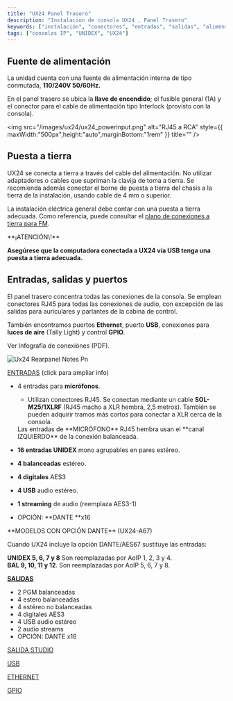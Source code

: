 ```yaml
---
title: "UX24 Panel Trasero"
description: "Instalacion de consola UX24 , Panel Trasero"
keywords: ["instalación", "conectores", "entradas", "salidas", "alimentación", "conexiones"]
tags: ["consolas IP", "UNIDEX", "UX24"]
---
```


## Fuente de alimentación

La unidad cuenta con una fuente de alimentación interna de tipo conmutada, **110/240V 50/60Hz.**

En el panel trasero se ubica la **llave de encendido**; el fusible general (1A) y el conector para el cable de alimentación tipo Interlock (provisto con la consola).

<img
  src="/images/ux24/ux24_powerinput.png"
  alt="RJ45 a RCA"
  style={{ maxWidth:"500px",height:"auto",marginBottom:"1rem" }}
  title=""
/>

## Puesta a tierra

UX24 se conecta a tierra a través del cable del alimentación. No utilizar adaptadores o cables que supriman la clavija de toma a tierra. Se recomienda además conectar el borne de puesta a tierra del chasis a la tierra de la instalación, usando cable de 4 mm o superior.

La instalación eléctrica general debe contar con una puesta a tierra adecuada. Como referencia, puede consultar el [plano de conexiones a tierra para FM](/es/puesta-a-tierra).

<Danger>
  **¡ATENCIÓN\!**

  **Asegúrese que la computadora conectada a UX24 vía USB tenga una puesta a tierra adecuada.**
</Danger>

## Entradas, salidas y puertos

El panel trasero concentra todas las conexiones de la consola. Se emplean conectores RJ45 para todas las conexiones de audio, con excepción de las salidas para auriculares y parlantes de la cabina de control.

También encontramos puertos **Ethernet**, puerto **USB**, conexiones para **luces de aire** (Tally Light) y control **GPIO**.

<Info>
  Ver Infografía de conexiónes (PDF).
</Info>

![Ux24 Rearpanel Notes Pn](/images/ux24/ux24_rearpanel_notes.png)

<Icon icon="arrow-right-to-line" iconType="solid" color="#008dff" size={22} />  [ENTRADAS](/es/unidex/instalacion-entradas) (click para ampliar info)

- 4 entradas para **micrófonos**.
  - Utilizan conectores RJ45. Se conectan mediante un cable **SOL-M25/1XLRF** (RJ45 macho a XLR hembra, 2,5 metros). También se pueden adquirir tramos más cortos para conectar a XLR cerca de la consola.

  <Info>
    Las entradas de **MICRÓFONO** RJ45 hembra usan el **canal IZQUIERDO** de la conexión balanceada.
  </Info>
- **16 entradas UNIDEX** mono agrupables en pares estéreo.
- **4 balanceadas** estéreo.
- **4 digitales** AES3
- **4 USB** audio estéreo.
- **1 streaming** de audio (reemplaza AES3-1)
- OPCIÓN: **DANTE **x16

<Note>
  **MODELOS CON OPCIÓN DANTE** (UX24-A67)

  Cuando UX24 incluye la opción DANTE/AES67 sustituye las entradas:

  **UNIDEX 5, 6, 7 y 8**   Son reemplazadas por AoIP 1, 2, 3 y 4.\
  **BAL 9, 10, 11 y 12**.   Son reemplazadas por AoIP 5, 6, 7 y 8.
</Note>

<Icon icon="arrow-left-from-line" iconType="solid" color="#00860b" size={22} />  [**SALIDAS**](/es/unidex/instalacion-salidas)

- 2 PGM balanceadas
- 4 estero balanceadas
- 4 estéreo no balanceadas
- 4 digitales AES3
- 4 USB audio estéreo
- 2 audio streams
- OPCIÓN: DANTE x16

<Icon icon="arrow-left-from-line" iconType="solid" color="#00860b" size={22} />  [SALIDA STUDIO](/es/unidex/instalacion-cableado_monitoreo)

<Icon icon="usb-drive" iconType="solid" color="#008dff" size={24} />  [USB](/es/unidex/instalacion-usb)

<Icon icon="network-wired" iconType="solid" color="#ffc044" size={23} />  [ETHERNET](/es/unidex/instalacion-red)

<Icon icon="arrow-down-arrow-up" color="#ffc044" size={24} />  [GPIO](/es/unidex/instalacion-gpio)